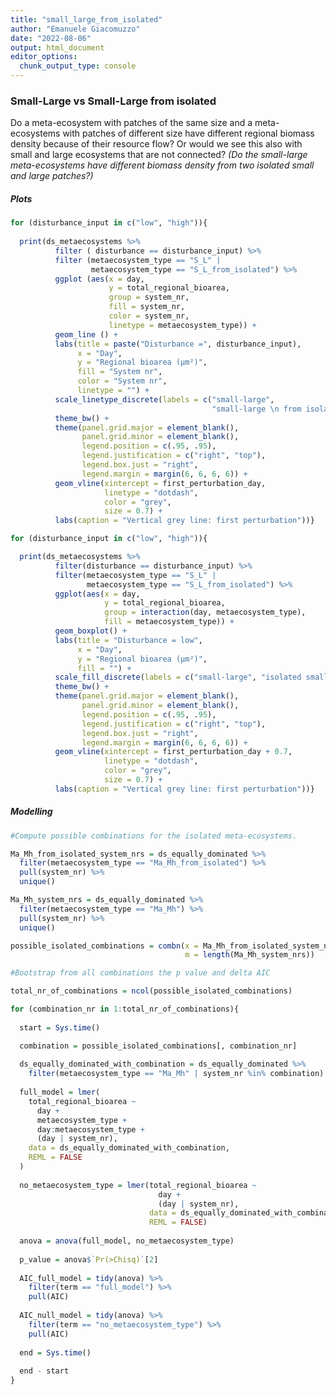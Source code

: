 ```yaml
---
title: "small_large_from_isolated"
author: "Emanuele Giacomuzzo"
date: "2022-08-06"
output: html_document
editor_options: 
  chunk_output_type: console
---
```


### Small-Large vs Small-Large from isolated {.tabset .tabset-pills}

Do a meta-ecosystem with patches of the same size and a meta-ecosystems with patches of different size have different regional biomass density because of their resource flow? Or would we see this also with small and large ecosystems that are not connected? *(Do the small-large meta-ecosystems have different biomass density from two isolated small and large patches?)*

##### Plots

```r
for (disturbance_input in c("low", "high")){
  
  print(ds_metaecosystems %>%
          filter ( disturbance == disturbance_input) %>%
          filter (metaecosystem_type == "S_L" | 
                  metaecosystem_type == "S_L_from_isolated") %>%
          ggplot (aes(x = day,
                      y = total_regional_bioarea,
                      group = system_nr,
                      fill = system_nr,
                      color = system_nr,
                      linetype = metaecosystem_type)) +
          geom_line () +
          labs(title = paste("Disturbance =", disturbance_input),
               x = "Day", 
               y = "Regional bioarea (µm²)",
               fill = "System nr",
               color = "System nr",
               linetype = "") +
          scale_linetype_discrete(labels = c("small-large",
                                             "small-large \n from isolated")) + 
          theme_bw() +
          theme(panel.grid.major = element_blank(), 
                panel.grid.minor = element_blank(),
                legend.position = c(.95, .95),
                legend.justification = c("right", "top"),
                legend.box.just = "right",
                legend.margin = margin(6, 6, 6, 6)) +
          geom_vline(xintercept = first_perturbation_day, 
                     linetype = "dotdash", 
                     color = "grey", 
                     size = 0.7) +
          labs(caption = "Vertical grey line: first perturbation"))}
```

```r
for (disturbance_input in c("low", "high")){

  print(ds_metaecosystems %>%
          filter(disturbance == disturbance_input) %>%
          filter(metaecosystem_type == "S_L" | 
                 metaecosystem_type == "S_L_from_isolated") %>%
          ggplot(aes(x = day,
                     y = total_regional_bioarea,
                     group = interaction(day, metaecosystem_type),
                     fill = metaecosystem_type)) +
          geom_boxplot() +
          labs(title = "Disturbance = low",
               x = "Day",
               y = "Regional bioarea (µm²)",
               fill = "") +
          scale_fill_discrete(labels = c("small-large", "isolated small & \n isolated large")) + 
          theme_bw() +
          theme(panel.grid.major = element_blank(), 
                panel.grid.minor = element_blank(),
                legend.position = c(.95, .95),
                legend.justification = c("right", "top"),
                legend.box.just = "right",
                legend.margin = margin(6, 6, 6, 6)) +
          geom_vline(xintercept = first_perturbation_day + 0.7, 
                     linetype = "dotdash", 
                     color = "grey", 
                     size = 0.7) +
          labs(caption = "Vertical grey line: first perturbation"))}
```


##### Modelling

```r
#Compute possible combinations for the isolated meta-ecosystems. 

Ma_Mh_from_isolated_system_nrs = ds_equally_dominated %>%
  filter(metaecosystem_type == "Ma_Mh_from_isolated") %>%
  pull(system_nr) %>%
  unique()

Ma_Mh_system_nrs = ds_equally_dominated %>%
  filter(metaecosystem_type == "Ma_Mh") %>%
  pull(system_nr) %>%
  unique()

possible_isolated_combinations = combn(x = Ma_Mh_from_isolated_system_nrs, 
                                       m = length(Ma_Mh_system_nrs))

#Bootstrap from all combinations the p value and delta AIC

total_nr_of_combinations = ncol(possible_isolated_combinations)

for (combination_nr in 1:total_nr_of_combinations){
  
  start = Sys.time()

  combination = possible_isolated_combinations[, combination_nr]
  
  ds_equally_dominated_with_combination = ds_equally_dominated %>%
    filter(metaecosystem_type == "Ma_Mh" | system_nr %in% combination)
  
  full_model = lmer(
    total_regional_bioarea ~
      day +
      metaecosystem_type +
      day:metaecosystem_type +
      (day | system_nr),
    data = ds_equally_dominated_with_combination,
    REML = FALSE
  )
  
  no_metaecosystem_type = lmer(total_regional_bioarea ~
                                 day +
                                 (day | system_nr),
                               data = ds_equally_dominated_with_combination,
                               REML = FALSE)
  
  anova = anova(full_model, no_metaecosystem_type)
  
  p_value = anova$`Pr(>Chisq)`[2]
  
  AIC_full_model = tidy(anova) %>%
    filter(term == "full_model") %>%
    pull(AIC)
  
  AIC_null_model = tidy(anova) %>%
    filter(term == "no_metaecosystem_type") %>%
    pull(AIC)
  
  end = Sys.time()
  
  end - start
}
```

